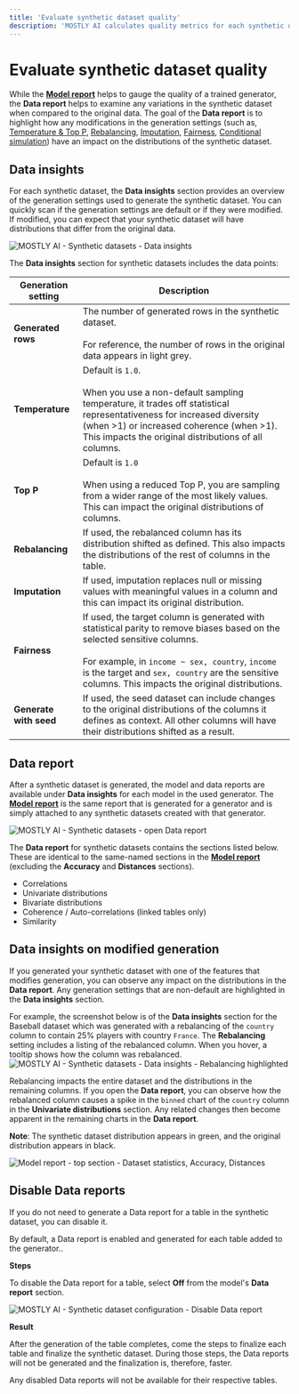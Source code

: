 ```yaml
---
title: 'Evaluate synthetic dataset quality'
description: 'MOSTLY AI calculates quality metrics for each synthetic dataset. The metrics are available on the page of a synthetic dataset after generation completes and detailed charts and metrics are also available in the data for each model.'
---
```



# Evaluate synthetic dataset quality

While the [**Model report**](/generators/evaluate-quality#model-report) helps to gauge the quality of a trained generator, the **Data report** helps to examine any variations in the synthetic dataset when compared to the original data. The goal of the **Data report** is to highlight how any modifications in the generation settings (such as, [Temperature & Top P](/synthetic-datasets/set-size-temp#set-temperature-and-top-p), [Rebalancing](/synthetic-datasets/rebalance-columns), [Imputation](/synthetic-datasets/data-imputation), [Fairness](/synthetic-datasets/fairness), [Conditional simulation](/synthetic-datasets/seeded-generation)) have an impact on the distributions of the synthetic dataset.

## Data insights

For each synthetic dataset, the **Data insights** section provides an overview of the generation settings used to generate the synthetic dataset. You can quickly scan if the generation settings are default or if they were modified. If modified, you can expect that your synthetic dataset will have distributions that differ from the original data.

<Image
    src="/docimages/synthetic-datasets/evaluate-quality/03-data-insights.webp"
    alt="MOSTLY AI - Synthetic datasets - Data insights"
    width={800}
    height={150}
/>

The **Data insights** section for synthetic datasets includes the data points:

| Generation setting     | Description                                                                                                                                                                                                                                            |
| ---------------------- | ------------------------------------------------------------------------------------------------------------------------------------------------------------------------------------------------------------------------------------------------------ |
| **Generated rows**     | The number of generated rows in the synthetic dataset.<br /><br />For reference, the number of rows in the original data appears in light grey.                                                                                                        |
| **Temperature**        | Default is `1.0`.<br /><br />When you use a non-default sampling temperature, it trades off statistical representativeness for increased diversity (when >1) or increased coherence (when >1). This impacts the original distributions of all columns. |
| **Top P**              | Default is `1.0`<br /><br />When using a reduced Top P, you are sampling from a wider range of the most likely values. This can impact the original distributions of columns.                                                                          |
| **Rebalancing**        | If used, the rebalanced column has its distribution shifted as defined. This also impacts the distributions of the rest of columns in the table.                                                                                                       |
| **Imputation**         | If used, imputation replaces null or missing values with meaningful values in a column and this can impact its original distribution.                                                                                                                  |
| **Fairness**           | If used, the target column is generated with statistical parity to remove biases based on the selected sensitive columns.<br /><br />For example, in `income ~ sex, country`, `income` is the target and `sex, country` are the sensitive columns. This impacts the original distributions. |
| **Generate with seed** | If used, the seed dataset can include changes to the original distributions of the columns it defines as context. All other columns will have their distributions shifted as a result.                                                                 |

## Data report

After a synthetic dataset is generated, the model and data reports are available under **Data insights** for each model in the used generator. The [**Model report**](/generators/evaluate-quality#model-report) is the same report that is generated for a generator and is simply attached to any synthetic datasets created with that generator.

<Image
    src="/docimages/synthetic-datasets/evaluate-quality/01-open-data-report.webp"
    alt="MOSTLY AI - Synthetic datasets - open Data report"
    width={800}
    height={150}
/>

The **Data report** for synthetic datasets contains the sections listed below. These are identical to the same-named sections in the [**Model report**](/generators/evaluate-quality#model-report) (excluding the **Accuracy** and **Distances** sections).

* Correlations
* Univariate distributions
* Bivariate distributions
* Coherence / Auto-correlations (linked tables only)
* Similarity

## Data insights on modified generation

If you generated your synthetic dataset with one of the features that modifies generation, you can observe any impact on the distributions in the **Data report**. Any generation settings that are non-default are highlighted in the **Data insights** section.

For example, the screenshot below is of the **Data insights** section for the Baseball dataset which was generated with a rebalancing of the `country` column to contain 25% players with country `France`. The **Rebalancing** setting includes a listing of the rebalanced column. When you hover, a tooltip shows how the column was rebalanced.
<Image
    src="/docimages/synthetic-datasets/evaluate-quality/04-data-insights-generation-modified.webp"
    alt="MOSTLY AI - Synthetic datasets - Data insights - Rebalancing highlighted"
    width={800}
    height={150}
/>

Rebalancing impacts the entire dataset and the distributions in the remaining columns. If you open the **Data report**, you can observe how the rebalanced column causes a spike in the `binned` chart of the `country` column in the **Univariate distributions** section. Any related changes then become apparent in the remaining charts in the **Data report**.

**Note**: The synthetic dataset distribution appears in green, and the original distribution appears in black.

<Image
    src="/docimages/synthetic-datasets/evaluate-quality/02-data-insights-rebalancing-temperature-top-p.webp"
    alt="Model report - top section - Dataset statistics, Accuracy, Distances"
    width={800}
    height={150}
/>

## Disable Data reports

If you do not need to generate a Data report for a table in the synthetic dataset, you can disable it.

By default, a Data report is enabled and generated for each table added to the generator..

**Steps**

To disable the Data report for a table, select **Off** from the model's **Data report** section.

<Image
    src="/docimages/synthetic-datasets/evaluate-quality/disable-data-report.webp"
    alt="MOSTLY AI - Synthetic dataset configuration - Disable Data report"
    width={900}
    height={300}
/>

**Result**

After the generation of the table completes, come the steps to finalize each table and finalize the synthetic dataset. During those steps, the Data reports will not be generated and the finalization is, therefore, faster.

Any disabled Data reports will not be available for their respective tables.
